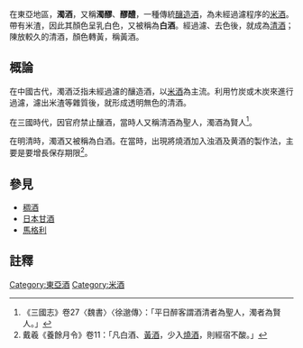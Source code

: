 {{Otheruses|白酒|subject= 濁酒|other=俗稱白酒的中國燒酒}}
在東亞地區，'''濁酒'''，又稱'''濁醪'''、'''醪醴'''，一種傳統[[釀造酒|釀造酒]]，為未經過濾程序的[[米酒|米酒]]。帶有米渣，因此其顏色呈乳白色，又被稱為'''白酒'''。經過濾、去色後，就成為[[清酒|清酒]]；陳放較久的清酒，顏色轉黃，稱黃酒。

==概論==

在中國古代，濁酒泛指未經過濾的釀造酒，以[[米酒|米酒]]為主流。利用竹炭或木炭來進行過濾，濾出米渣等雜質後，就形成透明無色的清酒。

在三國時代，因官府禁止釀酒，當時人又稱清酒為聖人，濁酒為賢人<ref>《三國志》卷27〈魏書〉〈徐邈傳〉：「平日醉客謂酒清者為聖人，濁者為賢人。」</ref>。

在明清時，濁酒又被稱為白酒。在當時，出現將燒酒加入浊酒及黄酒的製作法，主要是要增長保存期限<ref>戴羲《養餘月令》卷11：「凡白酒、[[黃酒|黃酒]]，少入[[燒酒|燒酒]]，則經宿不酸。」</ref>。

==參見==
*[[稠酒|稠酒]]
*[[日本甘酒|日本甘酒]]
*[[馬格利|馬格利]]

==註釋==
{{reflist}}
[[Category:東亞酒|Category:東亞酒]]
[[Category:米酒|Category:米酒]]